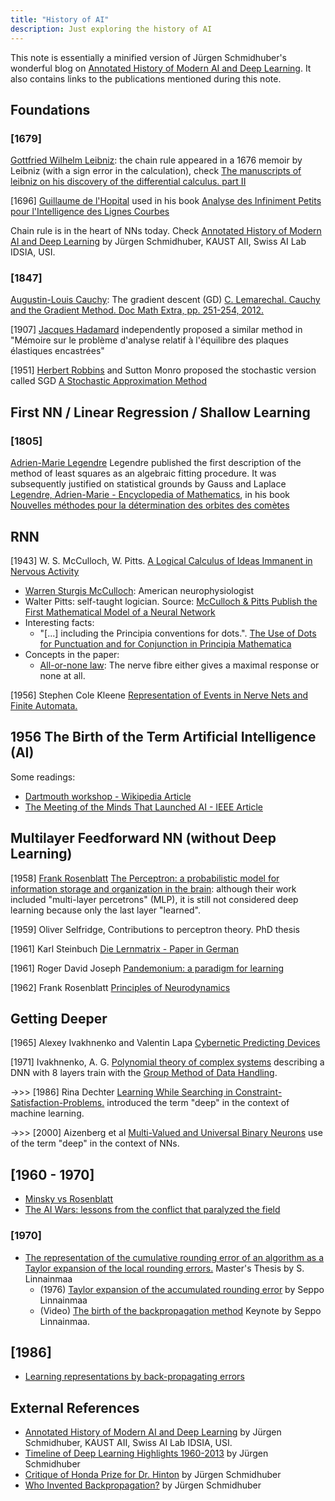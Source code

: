 ```yaml
---
title: "History of AI"
description: Just exploring the history of AI
---
```


This note is essentially a minified version of Jürgen Schmidhuber's wonderful blog on [Annotated History of Modern AI and Deep Learning](https://people.idsia.ch/~juergen/deep-learning-history.html). It also contains links to the publications mentioned during this note.

## Foundations

### [1679]

[Gottfried Wilhelm Leibniz](https://people.idsia.ch/~juergen/leibniz-father-computer-science-375.html): the chain rule appeared in a 1676 memoir by Leibniz (with a sign error in the calculation), check [The manuscripts of leibniz on his discovery of the differential calculus. part II](https://www.jstor.org/stable/27900650)

[1696] [Guillaume de l'Hopital](https://en.wikipedia.org/wiki/Guillaume_de_l%27H%C3%B4pital) used in his book [Analyse des Infiniment Petits pour l'Intelligence des Lignes Courbes](https://en.wikipedia.org/wiki/Analyse_des_Infiniment_Petits_pour_l%27Intelligence_des_Lignes_Courbes)

Chain rule is in the heart of NNs today. Check [Annotated History of Modern AI and Deep Learning](https://people.idsia.ch/~juergen/deep-learning-history.html) by Jürgen Schmidhuber, KAUST AII, Swiss AI Lab IDSIA, USI.

### [1847]

[Augustin-Louis Cauchy](https://en.wikipedia.org/wiki/Augustin-Louis_Cauchy): The gradient descent (GD) [C. Lemarechal. Cauchy and the Gradient Method. Doc Math Extra, pp. 251-254, 2012.](https://web.archive.org/web/20200716194017/https://elibm.org/ft/10011456000)

[1907] [Jacques Hadamard](https://en.wikipedia.org/wiki/Jacques_Hadamard) independently proposed a similar method in "Mémoire sur le problème d'analyse relatif à l'équilibre des plaques élastiques encastrées"

[1951] [Herbert Robbins](https://en.wikipedia.org/wiki/Herbert_Robbins) and Sutton Monro proposed the stochastic version called SGD [A Stochastic Approximation Method](https://web.archive.org/web/20240508194319/https://www.columbia.edu/~ww2040/8100F16/RM51.pdf)

## First NN / Linear Regression / Shallow Learning

### [1805]

[Adrien-Marie Legendre](https://en.wikipedia.org/wiki/Adrien-Marie_Legendre) Legendre published the first description of the method of least squares as an algebraic fitting procedure. It was subsequently justified on statistical grounds by Gauss and Laplace [Legendre, Adrien-Marie - Encyclopedia of Mathematics](https://encyclopediaofmath.org/wiki/Legendre,_Adrien-Marie), in his book [Nouvelles méthodes pour la détermination des orbites des comètes](https://archive.org/details/nouvellesmthode00legegoog/)

## RNN

[1943] W. S. McCulloch, W. Pitts. [A Logical Calculus of Ideas Immanent in Nervous Activity](https://web.archive.org/web/20240503205959/https://www.cs.cmu.edu/~./epxing/Class/10715/reading/McCulloch.and.Pitts.pdf)
- [Warren Sturgis McCulloch](https://en.wikipedia.org/wiki/Warren_Sturgis_McCulloch): American neurophysiologist
- Walter Pitts: self-taught logician. Source: [McCulloch & Pitts Publish the First Mathematical Model of a Neural Network](https://www.historyofinformation.com/detail.php?entryid=782)
- Interesting facts:
    - "[...] including the Principia conventions for dots.". [The Use of Dots for Punctuation and for Conjunction in Principia Mathematica](https://plato.stanford.edu/entries/pm-notation/dots.html)
- Concepts in the paper:
    - [All-or-none law](https://en.wikipedia.org/wiki/All-or-none_law): The nerve fibre either gives a maximal response or none at all.

[1956] Stephen Cole Kleene [Representation of Events in Nerve Nets and Finite Automata.](https://web.archive.org/web/20240515144938/https://www.rand.org/content/dam/rand/pubs/research_memoranda/2008/RM704.pdf)

## 1956 The Birth of the Term Artificial Intelligence (AI)

Some readings:
- [Dartmouth workshop - Wikipedia Article](https://en.wikipedia.org/wiki/Dartmouth_workshop)
- [The Meeting of the Minds That Launched AI - IEEE Article](https://spectrum.ieee.org/dartmouth-ai-workshop)

## Multilayer Feedforward NN (without Deep Learning)

[1958] [Frank Rosenblatt](https://en.wikipedia.org/wiki/Frank_Rosenblatt) [The Perceptron: a probabilistic model for information storage and organization in the brain](https://web.archive.org/web/20240503205959/https://www.ling.upenn.edu/courses/cogs501/Rosenblatt1958.pdf): although their work included "multi-layer percetrons" (MLP), it is still not considered deep learning because only the last layer "learned".

[1959] Oliver Selfridge, Contributions to perceptron theory. PhD thesis

[1961] Karl Steinbuch [Die Lernmatrix - Paper in German](https://link.springer.com/content/pdf/10.1007/BF00293853.pdf)

[1961] Roger David Joseph [Pandemonium: a paradigm for learning](https://web.archive.org/web/20240128101931/https://aitopics.org/download/classics:504E1BAC)

[1962] Frank Rosenblatt [Principles of Neurodynamics](https://web.archive.org/web/20240515164657/https://safari.ethz.ch/digitaltechnik/spring2018/lib/exe/fetch.php?media=neurodynamics1962rosenblatt.pdf)

## Getting Deeper

[1965] Alexey Ivakhnenko and Valentin Lapa [Cybernetic Predicting Devices](https://web.archive.org/web/20240515165109/https://gwern.net/doc/ai/1966-ivakhnenko.pdf)

[1971] Ivakhnenko, A. G. [Polynomial theory of complex systems](https://web.archive.org/web/20240515165457/https://www.knowledgeminer.eu/pdf/Ivakhnenko_Polynomial.pdf) describing a DNN with 8 layers train with the [Group Method of Data Handling](https://en.wikipedia.org/wiki/Group_method_of_data_handling).

->>> [1986] Rina Dechter [Learning While Searching in Constraint-Satisfaction-Problems.](https://web.archive.org/web/20240515170643/https://citeseerx.ist.psu.edu/document?repid=rep1&type=pdf&doi=9c7375bc09274fd14de0f7417963e932e9bb9c93) introduced the term "deep" in the context of machine learning.

->>> [2000] Aizenberg et al [Multi-Valued and Universal Binary Neurons](https://link.springer.com/book/10.1007/978-1-4757-3115-6) use of the term "deep" in the context of NNs.

## [1960 - 1970]

- [Minsky vs Rosenblatt](https://blogs.umass.edu/brain-wars/the-debates/minsky-vs-rosenblatt/)
- [The AI Wars: lessons from the conflict that paralyzed the field](https://towardsdatascience.com/the-ai-wars-lessons-from-the-conflict-that-paralyzed-the-field-7344666c7875)

### [1970]

- [The representation of the cumulative rounding error of an algorithm as a Taylor expansion of the local rounding errors.](https://people.idsia.ch/~juergen/linnainmaa1970thesis.pdf) Master's Thesis by S. Linnainmaa
    - (1976) [Taylor expansion of the accumulated rounding error](https://link.springer.com/article/10.1007/BF01931367) by Seppo Linnainmaa
    - (Video) [The birth of the backpropagation method](https://www.youtube.com/watch?v=1baZJns52Es) Keynote by Seppo Linnainmaa.


## [1986]

- [Learning representations by back-propagating errors](https://www.nature.com/articles/323533a0)

## External References

- [Annotated History of Modern AI and Deep Learning](https://people.idsia.ch/~juergen/deep-learning-history.html) by Jürgen Schmidhuber, KAUST AII, Swiss AI Lab IDSIA, USI.
- [Timeline of Deep Learning Highlights 1960-2013](https://people.idsia.ch/~juergen/firstdeeplearner.html) by Jürgen Schmidhuber
- [Critique of Honda Prize for Dr. Hinton](https://people.idsia.ch/~juergen/critique-honda-prize-hinton.html) by Jürgen Schmidhuber
- [Who Invented Backpropagation?](https://people.idsia.ch/~juergen/who-invented-backpropagation.html) by Jürgen Schmidhuber
